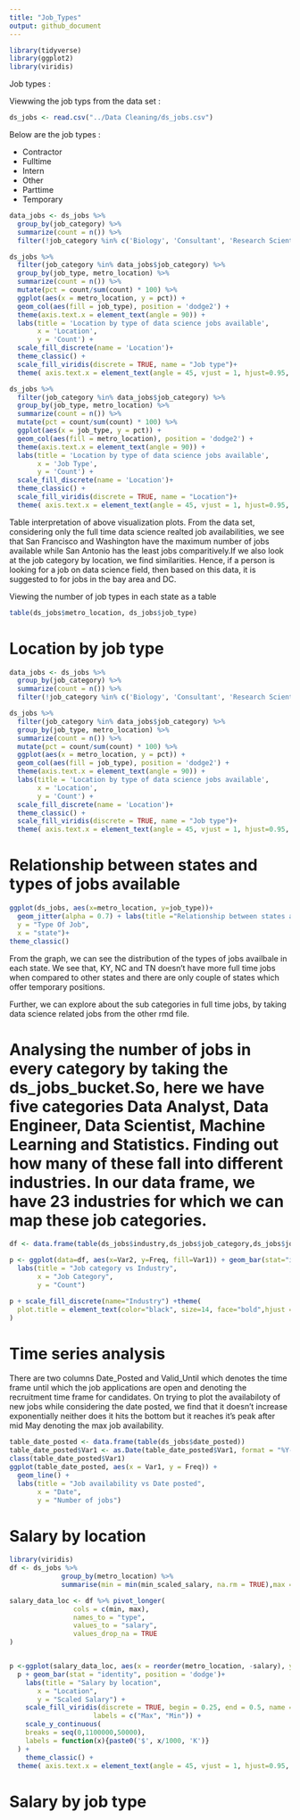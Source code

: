 ```yaml
---
title: "Job_Types"
output: github_document
---
```

```r
library(tidyverse)
library(ggplot2)
library(viridis)
```
Job types :

Viewwing the job typs from the data set :

```r
ds_jobs <- read.csv("../Data Cleaning/ds_jobs.csv")
```

Below are the job types :

* Contractor
* Fulltime
* Intern
* Other
* Parttime
* Temporary

```R
data_jobs <- ds_jobs %>% 
  group_by(job_category) %>% 
  summarize(count = n()) %>% 
  filter(!job_category %in% c('Biology', 'Consultant', 'Research Scientist', 'Computer Scientist', NA))

ds_jobs %>% 
  filter(job_category %in% data_jobs$job_category) %>% 
  group_by(job_type, metro_location) %>% 
  summarize(count = n()) %>% 
  mutate(pct = count/sum(count) * 100) %>% 
  ggplot(aes(x = metro_location, y = pct)) + 
  geom_col(aes(fill = job_type), position = 'dodge2') +
  theme(axis.text.x = element_text(angle = 90)) +
  labs(title = 'Location by type of data science jobs available',
       x = 'Location',
       y = 'Count') +
  scale_fill_discrete(name = 'Location')+
  theme_classic() +
  scale_fill_viridis(discrete = TRUE, name = "Job type")+
  theme( axis.text.x = element_text(angle = 45, vjust = 1, hjust=0.95, size = 8))

ds_jobs %>% 
  filter(job_category %in% data_jobs$job_category) %>% 
  group_by(job_type, metro_location) %>% 
  summarize(count = n()) %>% 
  mutate(pct = count/sum(count) * 100) %>% 
  ggplot(aes(x = job_type, y = pct)) + 
  geom_col(aes(fill = metro_location), position = 'dodge2') +
  theme(axis.text.x = element_text(angle = 90)) +
  labs(title = 'Location by type of data science jobs available',
       x = 'Job Type',
       y = 'Count') +
  scale_fill_discrete(name = 'Location')+
  theme_classic() +
  scale_fill_viridis(discrete = TRUE, name = "Location")+
  theme( axis.text.x = element_text(angle = 45, vjust = 1, hjust=0.95, size = 8))
```
Table interpretation of above visualization plots. From the data set, considering only the full time data science realted job availabilities, we see that San Francisco and Washington have the maximum number of jobs available while San Antonio has the least jobs comparitively.If we also look at the job category by location, we find similarities. Hence, if a person is looking for a job on data science field, then based on this data, it is suggested to for jobs in the bay area and DC.


Viewing the number of job types in each state as a table

```r
table(ds_jobs$metro_location, ds_jobs$job_type)
```

# Location by job type

```R
data_jobs <- ds_jobs %>% 
  group_by(job_category) %>% 
  summarize(count = n()) %>% 
  filter(!job_category %in% c('Biology', 'Consultant', 'Research Scientist', 'Computer Scientist', NA))

ds_jobs %>% 
  filter(job_category %in% data_jobs$job_category) %>% 
  group_by(job_type, metro_location) %>% 
  summarize(count = n()) %>% 
  mutate(pct = count/sum(count) * 100) %>% 
  ggplot(aes(x = metro_location, y = pct)) + 
  geom_col(aes(fill = job_type), position = 'dodge2') +
  theme(axis.text.x = element_text(angle = 90)) +
  labs(title = 'Location by type of data science jobs available',
       x = 'Location',
       y = 'Count') +
  scale_fill_discrete(name = 'Location')+
  theme_classic() +
  scale_fill_viridis(discrete = TRUE, name = "Job type")+
  theme( axis.text.x = element_text(angle = 45, vjust = 1, hjust=0.95, size = 8))

```

# Relationship between states and types of jobs available

```r
ggplot(ds_jobs, aes(x=metro_location, y=job_type))+
  geom_jitter(alpha = 0.7) + labs(title ="Relationship between states and types of jobs available",
  y = "Type Of Job", 
  x = "state")+
theme_classic()
```


From the graph, we can see the distribution of the types of jobs availbale in each state. We see that, KY, NC and TN doesn't have more full time jobs when compared to other states and there are only couple of states which offer temporary positions. 


Further, we can explore about the sub categories in full time jobs, by taking data science related jobs from the other rmd file.

# Analysing the number of jobs in every category by taking the ds_jobs_bucket.So, here we have five categories Data Analyst, Data Engineer, Data Scientist, Machine Learning and Statistics. Finding out how many of these fall into different industries. In our data frame, we have 23 industries for which we can map these job categories.

```R
df <- data.frame(table(ds_jobs$industry,ds_jobs$job_category,ds_jobs$job_type))

p <- ggplot(data=df, aes(x=Var2, y=Freq, fill=Var1)) + geom_bar(stat="identity") +
  labs(title = "Job category vs Industry",
       x = "Job Category",
       y = "Count")

p + scale_fill_discrete(name="Industry") +theme(
  plot.title = element_text(color="black", size=14, face="bold",hjust = 0.5)
)
```




# Time series analysis

There are two columns Date_Posted and Valid_Until which denotes the time frame until which the job applications are open and denoting the recruitment time frame for candidates. On trying to plot the availabiloty of new jobs while considering the date posted, we find that it doesn't increase exponentially neither does it hits the bottom but it reaches it's peak after mid May denoting the max job availability.


```R
table_date_posted <- data.frame(table(ds_jobs$date_posted))
table_date_posted$Var1 <- as.Date(table_date_posted$Var1, format = "%Y-%m-%d") 
class(table_date_posted$Var1)
ggplot(table_date_posted, aes(x = Var1, y = Freq)) +
  geom_line() +
  labs(title = "Job availability vs Date posted",
       x = "Date",
       y = "Number of jobs")

```


# Salary by location


```R
library(viridis)
df <- ds_jobs %>%
             group_by(metro_location) %>%
             summarise(min = min(min_scaled_salary, na.rm = TRUE),max = max(max_scaled_salary, na.rm = TRUE))

salary_data_loc <- df %>% pivot_longer(
                cols = c(min, max),
                names_to = "type",
                values_to = "salary",
                values_drop_na = TRUE
)


p <-ggplot(salary_data_loc, aes(x = reorder(metro_location, -salary), y = salary, fill = type)) 
  p + geom_bar(stat = "identity", position = 'dodge')+
    labs(title = "Salary by location",
       x = "Location",
       y = "Scaled Salary") +
    scale_fill_viridis(discrete = TRUE, begin = 0.25, end = 0.5, name = "Salary Type",
                     labels = c("Max", "Min")) + 
    scale_y_continuous(
    breaks = seq(0,1100000,50000),
    labels = function(x){paste0('$', x/1000, 'K')}
  ) +
    theme_classic() +
  theme( axis.text.x = element_text(angle = 45, vjust = 1, hjust=0.95, size = 8))
```


# Salary by job type